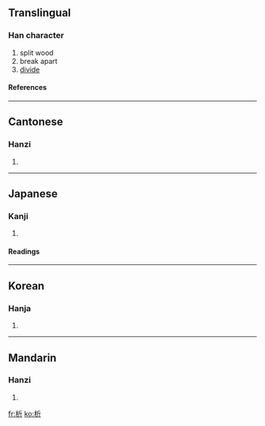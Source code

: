 ==Translingual==
===Han character===
{{Han char|rn=75|rad=木|as=04|sn=8|four=4292<sub>1</sub>|canj=木竹一中 (DHML)|ids=⿰[[木]][[斤]]}}
# split wood
# break apart
# [[divide]]
====References====
{{Han ref|kx=0515.080|dkj=14538|dj=0903.090|hdz=21171.060|uh=6790|ud=26512|bh=AA52|bd=43602}}

----

==Cantonese==
===Hanzi===
{{yue-hanzi|jyut=|y=sik1}}
# {{defn|Cantonese}}

----
==Japanese==
===Kanji===
{{ja-kanji|grade=c|rs=木04}}
# {{defn|Japanese}} 
====Readings====
{{ja-readings|on=[[せき]] (seki), [[しゃく]] (shaku)|kun=[[さく]] (saku)}}

----
==Korean==
===Hanja===
{{ko-hanja|hangeul=석|eumhun=|rv=seok|mr=sŏk|y=sek}}
# {{defn|Korean}}

----
==Mandarin==
===Hanzi===
{{cmn-hanzi|pin=[[xī]] ([[xi1]])|wg=hsi<sup>1</sup>}}
# {{defn|Mandarin}}

[[fr:析]]
[[ko:析]]